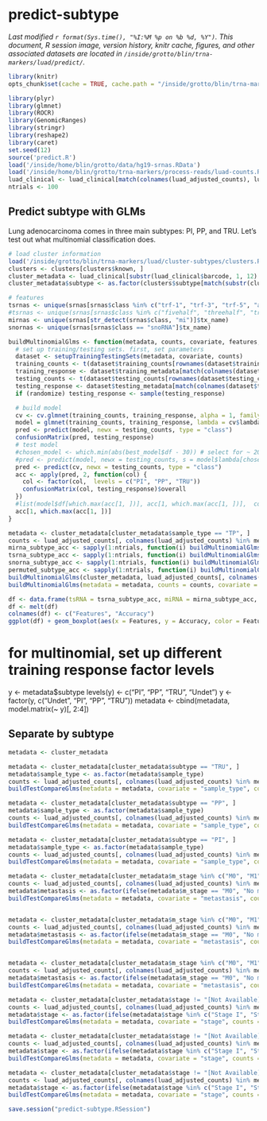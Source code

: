 # predict-subtype
_Last modified `r format(Sys.time(), "%I:%M %p on %b %d, %Y")`. This document, R session image, version history, knitr cache, figures, and other associated datasets are located in `/inside/grotto/blin/trna-markers/luad/predict/`._

```r
library(knitr)
opts_chunk$set(cache = TRUE, cache.path = "/inside/grotto/blin/trna-markers/luad/predict/cache/predict-subtype/", eval = TRUE, echo = TRUE, warning = FALSE, results = FALSE, message = FALSE, autodep = TRUE, dev = "png", dpi = 300)
```

```r
library(plyr)
library(glmnet)
library(ROCR)
library(GenomicRanges)
library(stringr)
library(reshape2)
library(caret)
set.seed(12)
source('predict.R')
load('/inside/home/blin/grotto/data/hg19-srnas.RData')
load('/inside/home/blin/grotto/trna-markers/process-reads/luad-counts.RData')
luad_clinical <- luad_clinical[match(colnames(luad_adjusted_counts), luad_clinical$barcode), ]
ntrials <- 100
```

## Predict subtype with GLMs

Lung adenocarcinoma comes in three main subtypes: PI, PP, and TRU. Let's test out what multinomial classification does.

```r
# load cluster information
load('/inside/grotto/blin/trna-markers/luad/cluster-subtypes/clusters.RData')
clusters <- clusters[clusters$known, ]
cluster_metadata <- luad_clinical[substr(luad_clinical$barcode, 1, 12) %in% clusters$barcode, ]
cluster_metadata$subtype <- as.factor(clusters$subtype[match(substr(cluster_metadata$barcode, 1, 12), clusters$barcode)])

# features
tsrnas <- unique(srnas[srnas$class %in% c("trf-1", "trf-3", "trf-5", "actRF-3", "actRF-5", "fivehalf", "threehalf", "trailer")]$tx_name)
#tsrnas <- unique(srnas[srnas$class %in% c("fivehalf", "threehalf", "trailer")]$tx_name)
mirnas <- unique(srnas[str_detect(srnas$class, "mi")]$tx_name)
snornas <- unique(srnas[srnas$class == "snoRNA"]$tx_name)
```

```r
buildMultinomialGlms <- function(metadata, counts, covariate, features, randomize = FALSE) {
  # set up training/testing sets. first, set parameters
  dataset <- setupTrainingTestingSets(metadata, covariate, counts)
  training_counts <- t(dataset$training_counts[rownames(dataset$training_counts) %in% features, ])
  training_response <- dataset$training_metadata[match(colnames(dataset$training_counts), dataset$training_metadata$barcode), ][, covariate]
  testing_counts <- t(dataset$testing_counts[rownames(dataset$testing_counts) %in% features, ])
  testing_response <- dataset$testing_metadata[match(colnames(dataset$testing_counts), dataset$testing_metadata$barcode), ][, covariate]
  if (randomize) testing_response <- sample(testing_response)

  # build model
  cv <- cv.glmnet(training_counts, training_response, alpha = 1, family = "multinomial")
  model = glmnet(training_counts, training_response, lambda = cv$lambda.min, family = "multinomial")
  pred <- predict(model, newx = testing_counts, type = "class")
  confusionMatrix(pred, testing_response)
  # test model
  #chosen_model <- which.min(abs(best_model$df - 30)) # select for ~ 20 features)
  #pred <- predict(model, newx = testing_counts, s = model$lambda[chosen_model])
  pred <- predict(cv, newx = testing_counts, type = "class")
  acc <- apply(pred, 2, function(col) {
    col <- factor(col,  levels = c("PI", "PP", "TRU"))
    confusionMatrix(col, testing_response)$overall
  })
  #list(model$df[which.max(acc[1, ])], acc[1, which.max(acc[1, ])],  confusionMatrix(pred[, which.max(acc[1, ])], testing_response), model, pred)
  acc[1, which.max(acc[1, ])]
}
```

```r
metadata <- cluster_metadata[cluster_metadata$sample_type == "TP", ]
counts <- luad_adjusted_counts[, colnames(luad_adjusted_counts) %in% metadata$barcode]
mirna_subtype_acc <- sapply(1:ntrials, function(i) buildMultinomialGlms(metadata, counts, "subtype", mirnas))
tsrna_subtype_acc <- sapply(1:ntrials, function(i) buildMultinomialGlms(metadata, counts, "subtype", tsrnas))
snorna_subtype_acc <- sapply(1:ntrials, function(i) buildMultinomialGlms(metadata, counts, "subtype", mirnas))
permuted_subtype_acc <- sapply(1:ntrials, function(i) buildMultinomialGlms(metadata, counts, "subtype", tsrnas, randomize = TRUE))
buildMultinomialGlms(cluster_metadata, luad_adjusted_counts[, colnames(luad_adjusted_counts) %in% cluster_metadata$barcode], "subtype", tsrnas)
buildMultinomialGlms(metadata = metadata, counts = counts, covariate = "subtype", features = tsrnas)
```

```r
df <- data.frame(tsRNA = tsrna_subtype_acc, miRNA = mirna_subtype_acc, snoRNA = snorna_subtype_acc, Permuted = permuted_subtype_acc)
df <- melt(df)
colnames(df) <- c("Features", "Accuracy")
ggplot(df) + geom_boxplot(aes(x = Features, y = Accuracy, color = Features))
```

# for multinomial, set up different training response factor levels
y <- metadata$subtype
levels(y) <- c("PI", "PP", "TRU", "Undet")
y <- factor(y, c("Undet", "PI", "PP", "TRU"))
metadata <- cbind(metadata, model.matrix(~ y)[, 2:4])

## Separate by subtype



```r
metadata <- cluster_metadata

metadata <- cluster_metadata[cluster_metadata$subtype == "TRU", ]
metadata$sample_type <- as.factor(metadata$sample_type)
counts <- luad_adjusted_counts[, colnames(luad_adjusted_counts) %in% metadata$barcode]
buildTestCompareGlms(metadata = metadata, covariate = "sample_type", counts = counts, ntrials = ntrials)$plot

metadata <- cluster_metadata[cluster_metadata$subtype == "PP", ]
metadata$sample_type <- as.factor(metadata$sample_type)
counts <- luad_adjusted_counts[, colnames(luad_adjusted_counts) %in% metadata$barcode]
buildTestCompareGlms(metadata = metadata, covariate = "sample_type", counts = counts, ntrials = ntrials)$plot

metadata <- cluster_metadata[cluster_metadata$subtype == "PI", ]
metadata$sample_type <- as.factor(metadata$sample_type)
counts <- luad_adjusted_counts[, colnames(luad_adjusted_counts) %in% metadata$barcode]
buildTestCompareGlms(metadata = metadata, covariate = "sample_type", counts = counts, ntrials = ntrials)$plot
```


```r
metadata <- cluster_metadata[cluster_metadata$m_stage %in% c("M0", "M1", "M1a", "M1b") & cluster_metadata$subtype == "TRU", ]
counts <- luad_adjusted_counts[, colnames(luad_adjusted_counts) %in% metadata$barcode]
metadata$metastasis <- as.factor(ifelse(metadata$m_stage == "M0", "No metastasis" , "Metastasis"))
buildTestCompareGlms(metadata = metadata, covariate = "metastasis", counts = counts, ntrials = ntrials)$plot


metadata <- cluster_metadata[cluster_metadata$m_stage %in% c("M0", "M1", "M1a", "M1b") & cluster_metadata$subtype == "PP", ]
counts <- luad_adjusted_counts[, colnames(luad_adjusted_counts) %in% metadata$barcode]
metadata$metastasis <- as.factor(ifelse(metadata$m_stage == "M0", "No metastasis" , "Metastasis"))
buildTestCompareGlms(metadata = metadata, covariate = "metastasis", counts = counts, ntrials = ntrials)$plot


metadata <- cluster_metadata[cluster_metadata$m_stage %in% c("M0", "M1", "M1a", "M1b") & cluster_metadata$subtype == "PI", ]
counts <- luad_adjusted_counts[, colnames(luad_adjusted_counts) %in% metadata$barcode]
metadata$metastasis <- as.factor(ifelse(metadata$m_stage == "M0", "No metastasis" , "Metastasis"))
buildTestCompareGlms(metadata = metadata, covariate = "metastasis", counts = counts, ntrials = ntrials)$plot
```

```r
metadata <- cluster_metadata[cluster_metadata$stage != "[Not Available]" & cluster_metadata$subtype == "TRU", ]
counts <- luad_adjusted_counts[, colnames(luad_adjusted_counts) %in% metadata$barcode]
metadata$stage <- as.factor(ifelse(metadata$stage %in% c("Stage I", "Stage IA", "Stage IB"), "Not progressed" , "Progressed"))
buildTestCompareGlms(metadata = metadata, covariate = "stage", counts = counts, ntrials = ntrials)$plot

metadata <- cluster_metadata[cluster_metadata$stage != "[Not Available]" & cluster_metadata$subtype == "PP", ]
counts <- luad_adjusted_counts[, colnames(luad_adjusted_counts) %in% metadata$barcode]
metadata$stage <- as.factor(ifelse(metadata$stage %in% c("Stage I", "Stage IA", "Stage IB"), "Not progressed" , "Progressed"))
buildTestCompareGlms(metadata = metadata, covariate = "stage", counts = counts, ntrials = ntrials)$plot

metadata <- cluster_metadata[cluster_metadata$stage != "[Not Available]" & cluster_metadata$subtype == "PI", ]
counts <- luad_adjusted_counts[, colnames(luad_adjusted_counts) %in% metadata$barcode]
metadata$stage <- as.factor(ifelse(metadata$stage %in% c("Stage I", "Stage IA", "Stage IB"), "Not progressed" , "Progressed"))
buildTestCompareGlms(metadata = metadata, covariate = "stage", counts = counts, ntrials = ntrials)$plot
```



```r
save.session("predict-subtype.RSession")
```
